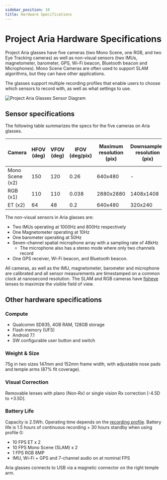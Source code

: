 ```yaml
---
sidebar_position: 10
title: Hardware Specifications
---
```


# Project Aria Hardware Specifications

Project Aria glasses have five cameras (two Mono Scene, one RGB, and two Eye Tracking cameras) as well as non-visual sensors (two IMUs, magnetometer, barometer, GPS, Wi-Fi beacon, Bluetooth beacon and Microphones). Mono Scene Cameras are often used to support SLAM algorithms, but they can have other applications.

The glasses support multiple recording profiles that enable users to choose which sensors to record with, as well as what settings to use.


![Project Aria Glasses Sensor Diagram](/img/tech_spec/aria_hardware_diagram.png)


## Sensor specifications

The following table summarizes the specs for the five cameras on Aria glasses.

<table>
  <thead>
    <tr>
      <th><b>Camera</b></th>
      <th>HFOV (deg)</th>
      <th>VFOV (deg)</th>
      <th>IFOV (deg/pix)</th>
      <th>Maximum resolution (pix)</th>
      <th>Downsampled resolution (pix)</th>
      <th>Max frame rate (FPS)</th>
      <th>Nominal frame rate (FPS)</th>
      <th>Shutter</th>
    </tr>
  </thead>
  <tbody>
    <tr>
      <td>Mono Scene (x2)</td>
      <td>150</td>
      <td>120</td>
      <td>0.26</td>
      <td>640x480</td>
      <td>-</td>
      <td>30</td>
      <td>10</td>
      <td>global</td>
    </tr>
    <tr>
      <td>RGB (x1)</td>
      <td>110</td>
      <td>110</td>
      <td>0.038</td>
      <td>2880x2880</td>
      <td>1408x1408</td>
      <td>30</td>
      <td>10</td>
      <td>rolling</td>
    </tr>
    <tr>
      <td>ET (x2)</td>
      <td>64</td>
      <td>48</td>
      <td>0.2</td>
      <td>640x480</td>
      <td>320x240</td>
      <td>90</td>
      <td>10</td>
      <td>global</td>
    </tr>
  </tbody>
</table>

The non-visual sensors in Aria glasses are:

* Two IMUs operating at 1000Hz and 800Hz respectively
* One Magnetometer operating at 10Hz
* One barometer operating at 50Hz
* Seven-channel spatial microphone array with a sampling rate of 48kHz
    * The microphone also has a stereo mode where only two channels record
* One GPS receiver, Wi-Fi beacon, and Bluetooth beacon.

All cameras, as well as the IMU, magnetometer, barometer and microphone are calibrated and all sensor measurements are timestamped on a common clock at nanosecond resolution. The SLAM and RGB cameras have [fisheye](https://en.wikipedia.org/wiki/Fisheye_lens) lenses to maximize the visible field of view.


## Other hardware specifications

### Compute

* Qualcomm SD835, 4GB RAM, 128GB storage
* Flash memory (UFS)
* Android 7.1
* SW configurable user button and switch

### Weight & Size

75g in two sizes 147mm and 152mm frame width, with adjustable nose pads and temple arms (87% fit coverage).

### Visual Correction

Removable lenses with plano (Non-Rx) or single vision Rx correction [-4.5D to +3.5D].

### Battery Life

Capacity is 2.5Wh. Operating time depends on the [recording profile](/docs/tech_spec/recording_profiles).
Battery life is 1.5 hours of continuous recording + 30 hours standby when using profile 0:
* 10 FPS ET x 2
* 10 FPS Mono Scene (SLAM) x 2
* 1 FPS RGB 8MP
* IMU, Wi-Fi + GPS and 7-channel audio on at nominal FPS

Aria glasses connects to USB via a magnetic connector on the right temple arm.
